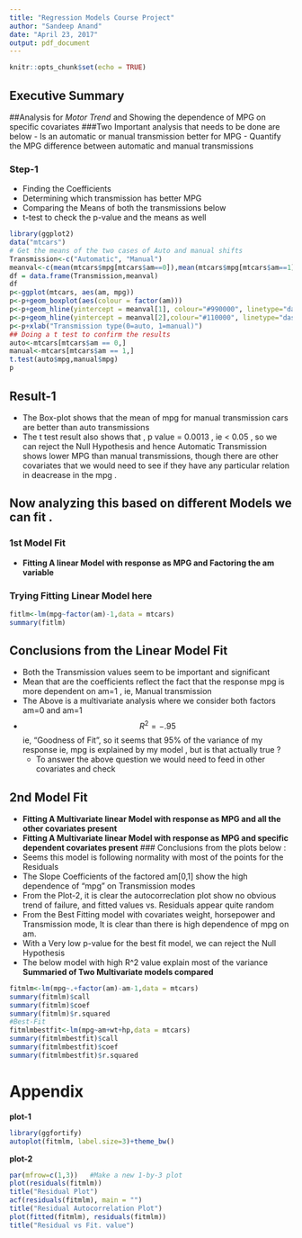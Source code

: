 ```yaml
---
title: "Regression Models Course Project"
author: "Sandeep Anand"
date: "April 23, 2017"
output: pdf_document
---
```


```r
knitr::opts_chunk$set(echo = TRUE)
```

## Executive Summary 
##Analysis for *Motor Trend* and Showing the dependence of MPG on specific covariates
###Two Important analysis that needs to be done are below
  - Is an automatic or manual transmission better for MPG
  - Quantify the MPG difference between automatic and manual transmissions

### Step-1
  - Finding the Coefficients
  - Determining which transmission has better MPG
  - Comparing the Means of both the transmissions below
  - t-test to check the p-value and the means as well
```r
library(ggplot2)
data("mtcars")
# Get the means of the two cases of Auto and manual shifts
Transmission<-c("Automatic", "Manual")
meanval<-c(mean(mtcars$mpg[mtcars$am==0]),mean(mtcars$mpg[mtcars$am==1]))
df = data.frame(Transmission,meanval)
df
p<-ggplot(mtcars, aes(am, mpg))
p<-p+geom_boxplot(aes(colour = factor(am)))
p<-p+geom_hline(yintercept = meanval[1], colour="#990000", linetype="dashed")
p<-p+geom_hline(yintercept = meanval[2],colour="#110000", linetype="dashed")
p<-p+xlab("Transmission type(0=auto, 1=manual)")
## Doing a t test to confirm the results
auto<-mtcars[mtcars$am == 0,]
manual<-mtcars[mtcars$am == 1,]
t.test(auto$mpg,manual$mpg)
p
```

## Result-1
 - The Box-plot shows that the mean of mpg for manual transmission cars are better than auto transmissions
 - The t test result also shows that , p value = 0.0013 , ie < 0.05 , so we can reject the Null Hypothesis and hence Automatic Transmission shows lower MPG than manual transmissions, though there are other covariates that we would need to see if they have any particular relation in deacrease in the mpg . 

## Now analyzing this based on different Models we can fit . 

### 1st Model Fit

  - **Fitting A linear Model with response as MPG and Factoring the am variable**
  
### Trying Fitting Linear Model here  
```r
fitlm<-lm(mpg~factor(am)-1,data = mtcars)
summary(fitlm)
```
## Conclusions from the Linear Model Fit 
  - Both the Transmission values seem to be important and significant 
  - Mean that are the coefficients reflect the fact that the response mpg is more dependent on am=1 , ie, Manual transmission 
  - The Above is a multivariate analysis where we consider both factors am=0 and am=1
  - $$R^2 = -.95$$ ie, "Goodness of Fit", so it seems that 95% of the variance of my response ie, mpg is explained by my model , but is that actually true ? 
    + To answer the above question we would need to feed in other covariates and check
    
## 2nd Model Fit
  - **Fitting A Multivariate linear Model with response as MPG and all the other covariates present**
  - **Fitting A Multivariate linear Model with response as MPG and specific dependent covariates present**
### Conclusions from the plots below :
  - Seems this model is following normality with most of the points for the Residuals
  - The Slope Coefficients of the factored am[0,1] show the high dependence of "mpg" on Transmission modes
  - From the Plot-2, it is clear the autocorreclation plot show no obvious trend of failure, and fitted values vs. Residuals appear quite random
  - From the Best Fitting model with covariates weight, horsepower and Transmission mode, It is clear than there is high dependence of mpg on am.
  - With a Very low p-value for the best fit model, we can reject the Null Hypothesis 
  - The below model with high R^2 value explain most of the variance
 **Summaried of Two Multivariate models compared** 
```r
fitmlm<-lm(mpg~.+factor(am)-am-1,data = mtcars)
summary(fitmlm)$call
summary(fitmlm)$coef
summary(fitmlm)$r.squared
#Best-Fit
fitmlmbestfit<-lm(mpg~am+wt+hp,data = mtcars)
summary(fitmlmbestfit)$call
summary(fitmlmbestfit)$coef
summary(fitmlmbestfit)$r.squared
```

# Appendix
**plot-1**
```r
library(ggfortify)
autoplot(fitmlm, label.size=3)+theme_bw()
```

**plot-2**    
```r
par(mfrow=c(1,3))   #Make a new 1-by-3 plot
plot(residuals(fitmlm))
title("Residual Plot")
acf(residuals(fitmlm), main = "")
title("Residual Autocorrelation Plot")
plot(fitted(fitmlm), residuals(fitmlm))
title("Residual vs Fit. value")
```